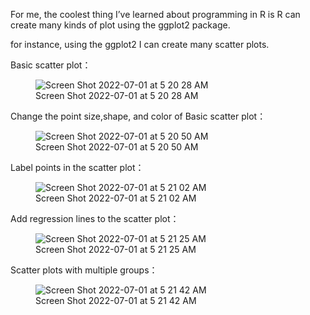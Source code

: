 For me, the coolest thing I've learned about programming in R is R can create many kinds of plot using the ggplot2 package.  

for instance, using the ggplot2 I can create many scatter plots.

Basic scatter plot：

![Screen Shot 2022-07-01 at 5 20 28 AM](https://user-images.githubusercontent.com/106117423/176885575-cfe50596-7cdb-4726-9077-a4a8521f2ed5.png)


Change the point size,shape, and color of Basic scatter plot：

![Screen Shot 2022-07-01 at 5 20 50 AM](https://user-images.githubusercontent.com/106117423/176885628-1bb3ced9-1bd3-44cd-a213-9575d8a29c52.png)


Label points in the scatter plot：

![Screen Shot 2022-07-01 at 5 21 02 AM](https://user-images.githubusercontent.com/106117423/176885660-564a38a9-4cd0-4ae6-813d-45fe498028d4.png)


Add regression lines to the scatter plot：

![Screen Shot 2022-07-01 at 5 21 25 AM](https://user-images.githubusercontent.com/106117423/176885689-a940d5f5-4576-4784-962c-b708e018c195.png)


Scatter plots with multiple groups：

![Screen Shot 2022-07-01 at 5 21 42 AM](https://user-images.githubusercontent.com/106117423/176885732-73e1c9f4-e19d-4b84-ad41-a032bc915912.png)
